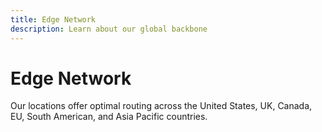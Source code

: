 ```yaml
---
title: Edge Network
description: Learn about our global backbone
---
```


# Edge Network

Our locations offer optimal routing across the United States, UK, Canada, EU, South American, and Asia Pacific countries.
